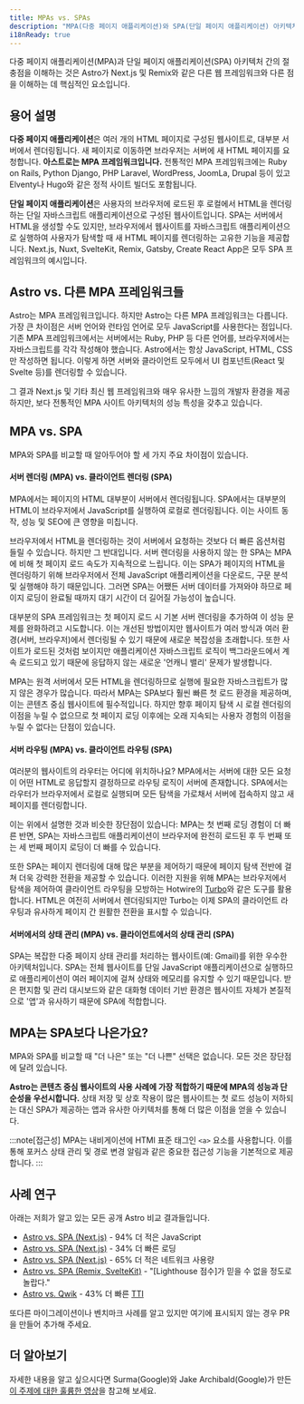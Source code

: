```yaml
---
title: MPAs vs. SPAs
description: "MPA(다중 페이지 애플리케이션)와 SPA(단일 페이지 애플리케이션) 아키텍처 간의 절충점을 이해하는 것은 다른 웹 프레임워크와 Astro의 차이점을 이해하는 데 핵심적인 요소입니다."
i18nReady: true
---
```


다중 페이지 애플리케이션(MPA)과 단일 페이지 애플리케이션(SPA) 아키텍처 간의 절충점을 이해하는 것은 Astro가 Next.js 및 Remix와 같은 다른 웹 프레임워크와 다른 점을 이해하는 데 핵심적인 요소입니다.

## 용어 설명


**다중 페이지 애플리케이션**은 여러 개의 HTML 페이지로 구성된 웹사이트로, 대부분 서버에서 렌더링됩니다. 새 페이지로 이동하면 브라우저는 서버에 새 HTML 페이지를 요청합니다. **아스트로는 MPA 프레임워크입니다.** 전통적인 MPA 프레임워크에는 Ruby on Rails, Python Django, PHP Laravel, WordPress, JoomLa, Drupal 등이 있고 Elventy나 Hugo와 같은 정적 사이트 빌더도 포함됩니다.

**단일 페이지 애플리케이션**은 사용자의 브라우저에 로드된 후 로컬에서 HTML을 렌더링하는 단일 자바스크립트 애플리케이션으로 구성된 웹사이트입니다. SPA는 서버에서 HTML을 생성할 수도 있지만, 브라우저에서 웹사이트를 자바스크립트 애플리케이션으로 실행하여 사용자가 탐색할 때 새 HTML 페이지를 렌더링하는 고유한 기능을 제공합니다. Next.js, Nuxt, SvelteKit, Remix, Gatsby, Create React App은 모두 SPA 프레임워크의 예시입니다.

## Astro vs. 다른 MPA 프레임워크들

Astro는 MPA 프레임워크입니다. 하지만 Astro는 다른 MPA 프레임워크는 다릅니다. 가장 큰 차이점은 서버 언어와 런타임 언어로 모두 JavaScript를 사용한다는 점입니다. 기존 MPA 프레임워크에서는 서버에서는 Ruby, PHP 등 다른 언어를, 브라우저에서는 자바스크립트를 각각 작성해야 했습니다. Astro에서는 항상 JavaScript, HTML, CSS만 작성하면 됩니다. 이렇게 하면 서버와 클라이언트 모두에서 UI 컴포넌트(React 및 Svelte 등)를 렌더링할 수 있습니다.

그 결과 Next.js 및 기타 최신 웹 프레임워크와 매우 유사한 느낌의 개발자 환경을 제공하지만, 보다 전통적인 MPA 사이트 아키텍처의 성능 특성을 갖추고 있습니다.

## MPA vs. SPA

MPA와 SPA를 비교할 때 알아두어야 할 세 가지 주요 차이점이 있습니다.

#### 서버 렌더링 (MPA) vs. 클라이언트 렌더링 (SPA)

MPA에서는 페이지의 HTML 대부분이 서버에서 렌더링됩니다. SPA에서는 대부분의 HTML이 브라우저에서 JavaScript를 실행하여 로컬로 렌더링됩니다. 이는 사이트 동작, 성능 및 SEO에 큰 영향을 미칩니다.

브라우저에서 HTML을 렌더링하는 것이 서버에서 요청하는 것보다 더 빠른 옵션처럼 들릴 수 있습니다. 하지만 그 반대입니다. 서버 렌더링을 사용하지 않는 한 SPA는 MPA에 비해 첫 페이지 로드 속도가 지속적으로 느립니다. 이는 SPA가 페이지의 HTML을 렌더링하기 위해 브라우저에서 전체 JavaScript 애플리케이션을 다운로드, 구문 분석 및 실행해야 하기 때문입니다. 그러면 SPA는 어쨌든 서버 데이터를 가져와야 하므로 페이지 로딩이 완료될 때까지 대기 시간이 더 길어질 가능성이 높습니다.

대부분의 SPA 프레임워크는 첫 페이지 로드 시 기본 서버 렌더링을 추가하여 이 성능 문제를 완화하려고 시도합니다. 이는 개선된 방법이지만 웹사이트가 여러 방식과 여러 환경(서버, 브라우저)에서 렌더링될 수 있기 때문에 새로운 복잡성을 초래합니다. 또한 사이트가 로드된 것처럼 보이지만 애플리케이션 자바스크립트 로직이 백그라운드에서 계속 로드되고 있기 때문에 응답하지 않는 새로운 '언캐니 밸리' 문제가 발생합니다.

MPA는 원격 서버에서 모든 HTML을 렌더링하므로 실행에 필요한 자바스크립트가 많지 않은 경우가 많습니다. 따라서 MPA는 SPA보다 훨씬 빠른 첫 로드 환경을 제공하며, 이는 콘텐츠 중심 웹사이트에 필수적입니다. 하지만 향후 페이지 탐색 시 로컬 렌더링의 이점을 누릴 수 없으므로 첫 페이지 로딩 이후에는 오래 지속되는 사용자 경험의 이점을 누릴 수 없다는 단점이 있습니다.


#### 서버 라우팅 (MPA) vs. 클라이언트 라우팅 (SPA)

여러분의 웹사이트의 라우터는 어디에 위치하나요? MPA에서는 서버에 대한 모든 요청이 어떤 HTML로 응답할지 결정하므로 라우팅 로직이 서버에 존재합니다. SPA에서는 라우터가 브라우저에서 로컬로 실행되며 모든 탐색을 가로채서 서버에 접속하지 않고 새 페이지를 렌더링합니다.

이는 위에서 설명한 것과 비슷한 장단점이 있습니다: MPA는 첫 번째 로딩 경험이 더 빠른 반면, SPA는 자바스크립트 애플리케이션이 브라우저에 완전히 로드된 후 두 번째 또는 세 번째 페이지 로딩이 더 빠를 수 있습니다. 

또한 SPA는 페이지 렌더링에 대해 많은 부분을 제어하기 때문에 페이지 탐색 전반에 걸쳐 더욱 강력한 전환을 제공할 수 있습니다. 이러한 지원을 위해 MPA는 브라우저에서 탐색을 제어하여 클라이언트 라우팅을 모방하는 Hotwire의 [Turbo](https://turbo.hotwired.dev/)와 같은 도구를 활용합니다. HTML은 여전히 서버에서 렌더링되지만 Turbo는 이제 SPA의 클라이언트 라우팅과 유사하게 페이지 간 원활한 전환을 표시할 수 있습니다.

#### 서버에서의 상태 관리 (MPA) vs. 클라이언트에서의 상태 관리 (SPA)

SPA는 복잡한 다중 페이지 상태 관리를 처리하는 웹사이트(예: Gmail)를 위한 우수한 아키텍처입니다. SPA는 전체 웹사이트를 단일 JavaScript 애플리케이션으로 실행하므로 애플리케이션이 여러 페이지에 걸쳐 상태와 메모리를 유지할 수 있기 때문입니다. 받은 편지함 및 관리 대시보드와 같은 대화형 데이터 기반 환경은 웹사이트 자체가 본질적으로 '앱'과 유사하기 때문에 SPA에 적합합니다.


## MPA는 SPA보다 나은가요?

MPA와 SPA를 비교할 때 "더 나은" 또는 "더 나쁜" 선택은 없습니다. 모든 것은 장단점에 달려 있습니다.

**Astro는 콘텐츠 중심 웹사이트의 사용 사례에 가장 적합하기 때문에 MPA의 성능과 단순성을 우선시합니다.** 상태 저장 및 상호 작용이 많은 웹사이트는 첫 로드 성능이 저하되는 대신 SPA가 제공하는 앱과 유사한 아키텍처를 통해 더 많은 이점을 얻을 수 있습니다.

:::note[접근성]
MPA는 내비게이션에 HTMl 표준 태그인 `<a>` 요소를 사용합니다. 이를 통해 포커스 상태 관리 및 경로 변경 알림과 같은 중요한 접근성 기능을 기본적으로 제공합니다.
:::

## 사례 연구

아래는 저희가 알고 있는 모든 공개 Astro 비교 결과들입니다.

- [Astro vs. SPA (Next.js)](https://twitter.com/t3dotgg/status/1437195415439360003) - 94% 더 적은 JavaScript
- [Astro vs. SPA (Next.js)](https://twitter.com/jlengstorf/status/1442707241627385860?lang=en) - 34% 더 빠른 로딩
- [Astro vs. SPA (Next.js)](https://vanntile.com/blog/next-to-astro) - 65% 더 적은 네트워크 사용량
- [Astro vs. SPA (Remix, SvelteKit)](https://www.youtube.com/watch?v=2ZEMb_H-LYE&t=8163s) - "[Lighthouse 점수]가 믿을 수 없을 정도로 놀랍다."
- [Astro vs. Qwik](https://www.youtube.com/watch?v=2ZEMb_H-LYE&t=8504s) - 43% 더 빠른 [TTI](https://web.dev/tti/)


또다른 마이그레이션이나 벤치마크 사례를 알고 있지만 여기에 표시되지 않는 경우 PR을 만들어 추가해 주세요.

## 더 알아보기

자세한 내용을 알고 싶으시다면 Surma(Google)와 Jake Archibald(Google)가 만든 [이 주제에 대한 훌륭한 영상](https://www.youtube.com/watch?v=ivLhf3hq7eM)을 참고해 보세요.


